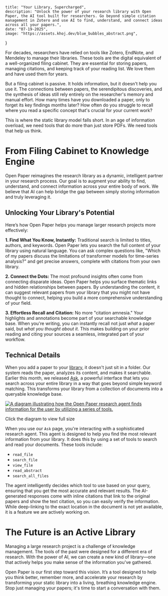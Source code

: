 
    title: "Your Library, Supercharged",
    description: "Unlock the power of your research library with Open Paper, the AI tool built for researchers. Go beyond simple citation management in Zotero and use AI to find, understand, and connect ideas across all your papers.",
    date: "07-19-2025",
    image: "https://assets.khoj.dev/blue_bubbles_abstract.png",
}

For decades, researchers have relied on tools like Zotero, EndNote, and Mendeley to manage their libraries. These tools are the digital equivalent of a well-organized filing cabinet. They are essential for storing papers, managing citations, and keeping track of your reading list. We love them and have used them for years.

But a filing cabinet is passive. It holds information, but it doesn't help you use it. The connections between papers, the serendipitous discoveries, and the synthesis of ideas still rely entirely on the researcher's memory and manual effort. How many times have you downloaded a paper, only to forget its key findings months later? How often do you struggle to recall where you read a specific concept that's crucial for your current work?

This is where the static library model falls short. In an age of information overload, we need tools that do more than just store PDFs. We need tools that help us think.

# From Filing Cabinet to Knowledge Engine

Open Paper reimagines the research library as a dynamic, intelligent partner in your research process. Our goal is to augment your ability to find, understand, and connect information across your entire body of work. We believe that AI can help bridge the gap between simply storing information and truly leveraging it.

## Unlocking Your Library's Potential

Here’s how Open Paper helps you manage larger research projects more effectively:

**1. Find What You Know, Instantly:** Traditional search is limited to titles, authors, and keywords. Open Paper lets you search the full content of your library using natural language. You can ask complex questions like, "Which of my papers discuss the limitations of transformer models for time-series analysis?" and get precise answers, complete with citations from your own library.

**2. Connect the Dots:** The most profound insights often come from connecting disparate ideas. Open Paper helps you surface thematic links and hidden relationships between papers. By understanding the content, it can suggest relevant papers from your library that you might not have thought to connect, helping you build a more comprehensive understanding of your field.

**3. Effortless Recall and Citation:** No more "citation amnesia." Your highlights and annotations become part of your searchable knowledge base. When you're writing, you can instantly recall not just *what* a paper said, but *what you thought about it*. This makes building on your prior reading and citing your sources a seamless, integrated part of your workflow.

## Technical Details

When you add a paper to your [library](https://openpaper.ai/library), it doesn't just sit in a folder. Our system reads the paper, analyzes its content, and makes it searchable. Earlier this month, we released [Ask](https://openpaper.ai/understand), a powerful interface that lets you search across your entire library in a way that goes beyond simple keyword matching. This transforms your library from a collection of documents into a queryable knowledge base.

<div className="my-8 mx-auto">
<a href="/lr_research_diagram.png" target="_blank" rel="noopener noreferrer" className="block hover:opacity-80 transition-opacity">
<Image
  src="/lr_research_diagram.png"
  alt="A diagram illustrating how the Open Paper research agent finds information for the user by utilizing a series of tools."
  width={1000}
  height={600}
  className="mx-auto my-8 cursor-pointer rounded-lg"
/>
</a>
<p className="text-sm text-gray-600 text-center mt-2 italic">Click the diagram to view full size</p>
</div>

When you use our `Ask` page, you're interacting with a sophisticated research agent. This agent is designed to help you find the most relevant information from your library. It does this by using a set of tools to search and read your documents. These tools include:
- `read_file`
- `search_file`
- `view_file`
- `read_abstract`
- `search_all_files`

The agent intelligently decides which tool to use based on your query, ensuring that you get the most accurate and relevant results. The AI-generated responses come with inline citations that link to the original papers and show the text citation, so you can easily verify the information. While deep-linking to the exact location in the document is not yet available, it is a feature we are actively working on.

# The Future is an Active Library

Managing a large research project is a challenge of knowledge management. The tools of the past were designed for a different era of research. With the power of AI, we can create a new kind of library—one that actively helps you make sense of the information you've gathered.

Open Paper is our first step toward this vision. It’s a tool designed to help you think better, remember more, and accelerate your research by transforming your static library into a living, breathing knowledge engine. Stop just managing your papers; it's time to start a conversation with them.

